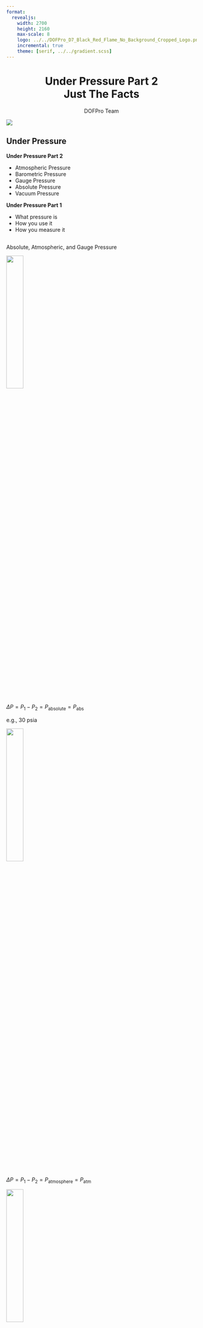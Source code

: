 ```yaml
---
format: 
  revealjs:
    width: 2700
    height: 2160
    max-scale: 8
    logo: ../../DOFPro_D7_Black_Red_Flame_No_Background_Cropped_Logo.png
    incremental: true
    theme: [serif, ../../gradient.scss]
---
```

# Under Pressure Part 2 </br> Just The Facts {style="text-align: center;"}

::: {style="text-align: center;"}
DOFPro Team
:::

![](../../DOFPro_D7_Black_Red_Flame_No_Background_Cropped.png){.absolute left="22%" top="-50%"}

## Under Pressure

**Under Pressure Part 2**

 * Atmospheric Pressure
 * Barometric Pressure
 * Gauge Pressure
 * Absolute Pressure
 * Vacuum Pressure

**Under Pressure Part 1**

 * What pressure is
 * How you use it
 * How you measure it

## 

:::{.absolute top=0 left=0 .bigbold130}
Absolute, Atmospheric, and Gauge Pressure
:::

:::{.fragment}
![](https://dofprobucket1.s3.us-east-2.amazonaws.com/processdata/PressureGaugeAbs.png){.absolute left="10%" top="20%" width="30%"}
:::

:::{.fragment}
:::{.absolute top="23%" left="31%"}
$\Delta P = P_1 - P_2 = P_\mathrm{absolute}=P_\mathrm{abs}$
:::
:::{.absolute top="32%" left="42%"}
e.g., $30\ \mathrm{psia}$
:::
:::

:::{.fragment}
![](https://dofprobucket1.s3.us-east-2.amazonaws.com/processdata/PressureGaugeAtm.png){.absolute left="10%" top="45%" width="30%"}
:::

:::{.fragment}
:::{.absolute top="48%" left="31%"}
$\Delta P = P_1 - P_2 = P_\mathrm{atmosphere}=P_\mathrm{atm}$
:::
:::

:::{.fragment}
![](https://dofprobucket1.s3.us-east-2.amazonaws.com/processdata/PressureGaugeGau.png){.absolute left="10%" top="70%" width="30%"}
:::

:::{.fragment}
:::{.absolute top="73%" left="31%"}
$\Delta P = P_1 - P_2 = P_\mathrm{gauge}=P_\mathrm{g}$
:::
:::{.absolute top="82%" left="42%"}
e.g., $14.7\ \mathrm{psig}$
:::
:::

## 

:::{.absolute top=0 left=0 .bigbold}
Calculating Abs., Atm, Gauge Pressures
:::

:::{.fragment}
:::{.absolute top="10%" left="10%"}
$P_\mathrm{abs} = P_\mathrm{g}+P_\mathrm{atm}$

$P_\mathrm{g} = P_\mathrm{abs}-P_\mathrm{atm}$
:::
:::

:::{.fragment}
![](https://dofprobucket1.s3.us-east-2.amazonaws.com/processdata/TireForGauge.png){.absolute left="10%" top="25%" width="30%"}
:::

:::{.absolute top="55%" left="10%"}
1. Absolute tire pressure gauge
2. Atmospheric pressure gauge
3. Weather report and local altitude
:::

## 

:::{.absolute top=0 left=0 .bigbold}
Barometric and Atmospheric Pressure
:::

:::{.absolute top=10% left=0%}
1. Absolute pressure gauges – **Easy**, Absolute *tire* pressure gauges – **Very Hard**
2. Atmospheric pressure gauges – a decent cell phone and an air pressure app
3. Weather report – **Easy**, Local altitude – **Use GPS**
:::

:::{.fragment}
![](https://dofprobucket1.s3.us-east-2.amazonaws.com/processdata/NWSBaro.png){.absolute top="55%" left="5%" width="50%"}
:::

:::{.fragment}
:::{.absolute top="55%" left="57%"}
Weather report gives *barometric*, not atmospheric pressure.
:::
:::

## Barometric Pressure

The barometric pressure is the local atmospheric pressure adjusted for altitude to sea level.

:::{.fragment}
![](https://dofprobucket1.s3.us-east-2.amazonaws.com/processdata/BaroPressDiagram.png){.absolute top="60%" left="0%" width="90%"}
:::

:::{.fragment}
$$P_\mathrm{baro}=P_\mathrm{atm}(1-2.25577 \times 10^{-5}h)^{5.25588}$$
:::

:::{.fragment}
$$P_\mathrm{atm}=P_\mathrm{baro}(1-2.25577 \times 10^{-5}h)^{-5.25588}$$

with $h$ in meters.
:::

## Example

Measure bicycle tire pressure in Claremont, CA, USA

:::{.fragment}
:::{.absolute left="2%" top="17%"}
$P_\mathrm{baro} = 29.89\ \mathrm{inHg}$
:::
:::

:::{.fragment}
:::{.absolute left="2%" top="25%"}
$h_\mathrm{Claremont} = 1340\ \mathrm{ft}=408.4\ \mathrm{m}$
:::
:::

:::{.fragment}
:::{.absolute left="2%" top="30%"}
$$\begin{aligned}
P_\mathrm{atm} & =P_\mathrm{baro}(1-2.25577 \times 10^{-5}h)^{-5.25588} \\
& =29.89\ \mathrm{inHg}(1-2.25577 \times 10^{-5}\cdot408.4)^{-5.25588} \\
& = 28.47\ \mathrm{inHg}= 723.2\ \mathrm{Torr}= 13.98\ \mathrm{psia} \approx 14.0\ \mathrm{psia}
\end{aligned}$$
:::
:::

:::{.fragment}
:::{.absolute left="2%" top="58%"}
$P_\mathrm{g} = 36.0\ \mathrm{psig}$
:::
:::

:::{.fragment}
:::{.absolute left="2%" top="65%"}
$$\begin{aligned}
P_\mathrm{abs} & = P_\mathrm{g}+P_\mathrm{atm} \\
& =36.0\ \mathrm{psig}+14.0\ \mathrm{psia} = 50.0\ \mathrm{psia} =3.45\ \mathrm{bar}
\end{aligned}$$
:::
:::

## Spreadsheet

![](https://dofprobucket1.s3.us-east-2.amazonaws.com/processdata/TireExample.png){.absolute top="10%" left="10%" width="80%"}

## Vacuum Pressure {background-image="https://dofprobucket1.s3.us-east-2.amazonaws.com/processdata/Crysopea_alambicco_poli_grappa.png"}

:::{.absolute top=95% left=60% .smalltable}
Background CC BY 3.0 [link](https://commons.wikimedia.org/wiki/File:Crysopea_alambicco_poli_grappa.jpg)
:::

 - Any pressure below local atmospheric
 - In psi it's indicated by $\mathrm{psiv}$.
 - Negative of gauge pressure, e.g., $P_\mathrm{g}=-7\ \mathrm{psig} \implies P_\mathrm{v}=7\ \mathrm{psiv}$
 - Common in vacuum distillation and other processes
 

## High Vacuum {background-image="https://dofprobucket1.s3.us-east-2.amazonaws.com/processdata/VacuumChamberLight.png"}

:::{.absolute top=95% left=55% .smalltable}
Background CC BY-SA 3.0 [link](https://commons.wikimedia.org/wiki/File:VacuumChamberWindow.JPG)
:::

- Used in advanced materials processing
- Measured as *absolute pressure*

:::{.fragment}
| Acronym | Name                   |Max *P* (Pa)|Min *P* (Pa)|
|---------|------------------------|------------|------------|
| HV      | High Vacuum            | $10^{-1}$  | $10^{-5}$  |
| UHV     | Ultrahigh Vacuum       | $10^{-5}$  | $10^{-10}$ |
| XHV     | eXtrememly High Vacuum | $10^{-10}$ | $<10^{-10}$|

:Pressure ranges
:::

## The Takeaways

1. Absolute, gauge, and atmospheric pressure are related by $P_\mathrm{abs} = P_\mathrm{g}+P_\mathrm{atm}$.
2. Barometric and atmospheric pressure are related through the Standard Atmospheric Model.
3. The vacuum pressure is the absolute value of the gauge pressure below atmospheric.
4. The High Vacuum (HV) range is from $10^{-1}$ to $10^{-5}\ \mathrm{Pa}$, Ultrahigh Vacuum (UHV) from $10^{-5}$ to $10^{-10}\ \mathrm{Pa}$, and eXtremely High Vacuum (XHV) is $10^{-10}\ \mathrm{Pa}$ and below.


#
::: {.centered}
 </br></br></br></br></br>**Thanks for watching!** </br> The *Full Story* companion video is in the link in the upper left. The next video in the series is in the upper right. To learn more about Chemical and Thermal Processes, visit the website linked in the description to find previous and following videos in this series.
:::

::: {.absolute top=125% left=35%}
The DOFPro Team
:::

![](../../DOFPro_D7_Black_Red_Flame_No_Background_Cropped.png){.absolute left="20%" top="100%"}